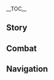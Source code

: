 {{CharacterTabs}}
{{LanguageTabs}}

__TOC__
==Story==
{{VO/Story
|character           = {{ROOTPAGENAME}}
|language            = zh
|language_s          = zh
|language_t          = zh-tw
|name_s              = 可莉
|name_t              = 可莉

|vo_01_01_title_s    = 初次见面…
|vo_01_01_title_t    = 初次見面…
|vo_01_01_subtitle   = Hello
|vo_01_01_file       = VO_{language}{character} Hello.ogg
|vo_01_01_tx_s       = 西风骑士团，「火花骑士」，可莉，前来报到！…呃&mdash;&mdash;后面该说什么词来着？可莉背不下来啦…
|vo_01_01_tx_t       = 西風騎士團，「火花騎士」，可莉，前來報到！…呃&mdash;&mdash;後面該說什麼詞來著？可莉背不下來啦…
|vo_01_01_rm         = Xīfēng Qíshìtuán,"Huǒhuā Qíshì", Kělì, qiánlái bàodào! ...E&mdash;&mdash; Hòumiàn gāi shuō shénme cí láizhe? Kělì bèibuxià lái la...
|vo_01_01_tl         = Knights of Favonius, "Spark Knight" Klee, reporting for duty! ...Uh&mdash;&mdash; what was I supposed to say after that? Klee can't memorize it...

|vo_02_01_title_s    = 闲聊・收获
|vo_02_01_title_t    = 閒聊・收穫
|vo_02_01_subtitle   = Chat: Spoils
|vo_02_01_file       = VO_{language}{character} Chat - Spoils.ogg
|vo_02_01_tx_s       = 可莉今天又勇敢地抓到了花纹奇怪的蜥蜴！从没见过这种图案，你要看看吗？
|vo_02_01_tx_t       = 可莉今天又勇敢地抓到了花紋奇怪的蜥蜴！從沒見過這種圖案，(你/妳)要看看嗎？
|vo_02_01_rm         = Kělì jīntiān yòu yǒnggǎn de zhuādàole huāwén qíguài de xīyì! Cóngméi jiànguò zhè zhǒng tú'àn, nǐ yào kànkàn ma?
|vo_02_01_tl         = Today, Klee bravely caught another lizard with weird patterns! I've never seen these patterns before, do you want to see?

|vo_02_02_title_s    = 闲聊・冒险
|vo_02_02_title_t    = 閒聊・冒險
|vo_02_02_subtitle   = Chat: Adventures
|vo_02_02_file       = VO_{language}{character} Chat - Adventures.ogg
|vo_02_02_tx_s       = 要和可莉一起去炸鱼吗？虽然被抓住就是一整天的禁闭，但鱼很好吃，所以值得！
|vo_02_02_tx_t       = 要和可莉一起去炸魚嗎？雖然被抓住就是一整天的禁閉，但魚很好吃，所以值得！
|vo_02_02_rm_s       = Yào hé Kělì yīqǐ qù zhàyú ma? Suīrán bèi zhuāzhù jiùshì yīzhěngtiān de jìnbì, dàn yú hěn hǎochī, suǒyǐ zhídé!
|vo_02_02_rm_t       = Yào hàn Kělì yīqǐ qù zhàyú ma? Suīrán bèi zhuāzhù jiùshì yīzhěngtiān de jìnbì, dàn yú hěn hǎochī, suǒyǐ zhídé!
|vo_02_02_tl         = Want to go fish blasting with Klee? Although being caught means a whole day of solitary confinement, but the fish tastes super good, so it's worth it!

|vo_02_03_title_s    = 闲聊・守则
|vo_02_03_title_t    = 閒聊・守則
|vo_02_03_subtitle   = Chat: Rules
|vo_02_03_file       = VO_{language}{character} Chat - Rules.ogg
|vo_02_03_tx_s       = 「城里放炮禁闭室报到」、「炸弹伤人琴找上门」、「放火烧山可莉完蛋」&mdash;&mdash;这就是可莉在骑士团的生存守则。
|vo_02_03_tx_t       = 「城裡放炮禁閉室報到」、「炸彈傷人琴找上門」、「放火燒山可莉完蛋」&mdash;&mdash;這就是可莉在騎士團的生存守則。
|vo_02_03_rm         = "Chénglǐ fàngpào jìnbìshì bàodào", "Zhàdàn shāngrén Qín zhǎoshàngmén", "Fànghuǒ shāoshān Kělì wándàn" &mdash;&mdash;Zhè jiùshì Kělì zài Qíshìtuán de shēngcún shǒuzé.
|vo_02_03_tl         = "If fireworks go off in the city, go to solitary confinement to report for duty," "If the bombs get people hurting, Jean will soon come looking," "If the mountains are set on fire, Klee's situation will be dire." &mdash;&mdash;These are the rules that Klee lives by in the Knights of Favonius.

<!-- Weather -->
|vo_03_01_title_s    = 下雨的时候…
|vo_03_01_title_t    = 下雨的時候…
|vo_03_01_subtitle   = When It Rains
|vo_03_01_file       = VO_{language}{character} When It Rains.ogg
|vo_03_01_tx_s       = 哼哼哼，这次的炸弹可是防水的。
|vo_03_01_tx_t       = 哼哼哼，這次的炸彈可是防水的。
|vo_03_01_rm         = Henghengheng, zhècì de zhàdàn kěshì fángshuǐ de.
|vo_03_01_tl         = Hehehe, this time my bombs are waterproof.

|vo_03_02_title_s    = 打雷的时候…
|vo_03_02_title_t    = 打雷的時候…
|vo_03_02_subtitle   = When Thunder Strikes
|vo_03_02_file       = VO_{language}{character} When Thunder Strikes.ogg
|vo_03_02_tx_s       = 啊！什么东西爆炸了？！…哦，是打雷啊。
|vo_03_02_tx_t       = 啊！什麼東西爆炸了？！…哦，是打雷啊。
|vo_03_02_rm         = A! Shénme dōngxī bàozhàle?! ...O, shì dǎléi a.
|vo_03_02_tl         = Ah! What just exploded?! ...Oh, it's thunder.

|vo_03_03_title_s    = 刮大风了…
|vo_03_03_title_t    = 颳大風了…
|vo_03_03_subtitle   = When the Wind Is Blowing
|vo_03_03_file       = VO_{language}{character} When the Wind Is Blowing.ogg
|vo_03_03_tx_s       = 风神保佑，把可莉的炸弹往合适的地方吹吧。
|vo_03_03_tx_t       = 風神保佑，把可莉的炸彈往合適的地方吹吧。
|vo_03_03_rm         = Fēngshén bǎoyòu, bǎ Kělì de zhàdàn wǎng héshì de dìfāng chuī ba.
|vo_03_03_tl         = Blessing of the Anemo Archon, let Klee's bombs be blown away to a suitable place.

|vo_04_01_title_s    = 早上好…
|vo_04_01_title_t    = 早安…
|vo_04_01_subtitle   = Good Morning
|vo_04_01_file       = VO_{language}{character} Good Morning.ogg
|vo_04_01_tx_s       = 早安！带可莉出去玩吧！我们一起来冒险！
|vo_04_01_tx_t       = 早安！帶可莉出去玩吧！我們一起來冒險！
|vo_04_01_rm         = Zǎo'ān! Dài Kělì chūqù wán ba! Wǒmen yīqǐ lái màoxiǎn!
|vo_04_01_tl         = Good morning! Take Klee out to play! Let's adventure together!

|vo_04_02_title_s    = 中午好…
|vo_04_02_title_t    = 午安…
|vo_04_02_subtitle   = Good Afternoon
|vo_04_02_file       = VO_{language}{character} Good Afternoon.ogg
|vo_04_02_tx_s       = 午饭时间到了！啊…吃什么呢？我来看看《提瓦特游览指南》…
|vo_04_02_tx_t       = 午飯時間到了！啊…吃什麼呢？我來看看《提瓦特遊覽指南》…
|vo_04_02_rm         = Wǔfàn shíjiān dàole! A... Chī shénme ne? Wǒ lái kànkàn "Tíwǎtè Yóulǎn Zhǐnán"...
|vo_04_02_tl         = Lunchtime is here! Ah... What to eat? Let me look at the "[[Teyvat Travel Guide]]"...

|vo_04_03_title_s    = 晚上好…
|vo_04_03_title_t    = 晚上好…
|vo_04_03_subtitle   = Good Evening
|vo_04_03_file       = VO_{language}{character} Good Evening.ogg
|vo_04_03_tx_s       = 晚上好！拜托你也帮我跟霍夫曼先生说说吧，可莉不是小孩子了，可莉晚上也可以出去玩&mdash;&mdash;带我出去玩&mdash;&mdash;
|vo_04_03_tx_t       = 晚上好！拜託(你/妳)也幫我跟霍夫曼先生說說吧，可莉不是小孩子了，可莉晚上也可以出去玩&mdash;&mdash;帶我出去玩&mdash;&mdash;
|vo_04_03_rm         = Wǎnshàng-hǎo! Bàituō nǐ yě bāng wǒ gēn Huòfūmàn-xiānshēng shuōshuō ba, Kělì bùshì xiǎoháizile, Kělì wǎnshàng yě kěyǐ chūqù wán&mdash;&mdash; Dài wǒ chūqù wán&mdash;&mdash;
|vo_04_03_tl         = Good evening! Can you please help me tell Mr. Huffman that Klee isn't a child anymore, and that Klee can also go out to play at night&mdash;&mdash; Take me out to play&mdash;&mdash;!

|vo_04_04_title_s    = 晚安…
|vo_04_04_title_t    = 晚安…
|vo_04_04_subtitle   = Good Night
|vo_04_04_file       = VO_{language}{character} Good Night.ogg
|vo_04_04_tx_s       = 虽然出来玩的时候说不想回家，但天黑以后的旷野，不认识路…拜、拜托你回去的时候，把我也送回家好不好…
|vo_04_04_tx_t       = 雖然出來玩的時候說不想回家，但天黑以後的曠野，不認識路…拜、拜託(你/妳)回去的時候，把我也送回家好不好…
|vo_04_04_rm_s       = Suīrán chūlái wán de shíhòu shuō bùxiǎng huíjiā, dàn tiānhēi yǐhòu de kuàngyě, bù rènshi lù... Bài, bàituō nǐ huíqù de shíhòu, bǎ wǒ yě sòng huíjiā hǎobuhǎo...
|vo_04_04_tl         = Although I always say I don't want to go home when I come out to play, but the wilds after dark, the unfamiliar roads... P-please also bring me home when you return...

|vo_05_01_title_s    = 关于可莉自己・肇事
|vo_05_01_title_t    = 關於可莉自己・肇事
|vo_05_01_subtitle   = About {character}: Incidents
|vo_05_01_file       = VO_{language}{character} About {character} - Incidents.ogg
|vo_05_01_tx_s       = 呜…这次居然炸歪了大风车的叶片…真对不起！
|vo_05_01_tx_t       = 嗚…這次居然炸歪了大風車的葉片…真對不起！
|vo_05_01_rm         = Wu... Zhècì jūrán zhàwāile dàfēngchē de yèpiàn... Zhēn duìbùqǐ!
|vo_05_01_tl         = [Sobs]... This time I actually managed to blow the blade of the big windmill off-course... I'm so sorry!

|vo_05_02_title_s    = 关于可莉自己・赔偿
|vo_05_02_title_t    = 關於可莉自己・賠償
|vo_05_02_subtitle   = About {character}: Reparations
|vo_05_02_file       = VO_{language}{character} About {character} - Reparations.ogg
|vo_05_02_tx_s       = 我，我还挺会做手工的，请让我帮你们重新做一个…什么？禁止雇佣童工？呜…
|vo_05_02_tx_t       = 我，我還挺會做手工的，請讓我幫(你/妳)們重新做一個…什麼？禁止雇傭童工？嗚…
|vo_05_02_rm         = Wǒ, wǒ hái tǐnghuì zuò shǒugōng de, qǐngràng wǒ bāng nǐ chóngxīn zuò yī gè... Shěnme? Jìnzhǐ gùyōng tónggōng? Wu...
|vo_05_02_tl         = I, I'm pretty good at making crafts. Let me help you make a new... What? Child labor is prohibited? [Sobs]...

|vo_06_01_title_s    = 关于我们・骑士
|vo_06_01_title_t    = 關於我們・騎士
|vo_06_01_quest      = For a Tomorrow Without Tears
|vo_06_01_subtitle   = About Us: Knights
|vo_06_01_file       = VO_{language}{character} About Us - Knights.ogg
|vo_06_01_tx_s       = 呼呼…荣誉骑士，可莉作为「火花骑士」，可以说是你在西风骑士团的前辈喔？所以！所以…这次我闯的祸，能不能帮我隐瞒一下…
|vo_06_01_tx_t       = 呼呼…榮譽騎士，可莉作為「火花騎士」，可以說是(你/妳)在西風騎士團的前輩喔？所以！所以…這次我闖的禍，能不能幫我隱瞞一下…
|vo_06_01_rm         = Huhu... Róngyù Qíshì, Kělì zuòwéi "Huǒhuā Qíshì", kéyǐ shuō shì nǐ zài Xīfēng Qíshìtuán de qiánbèi wo? Suóyǐ! Suóyǐ... Zhècì wǒ chuǎng de huò, néngbunéng bāng wǒ yǐnmán yīxià...
|vo_06_01_tl         = Hehe... Honorary Knight, as the "Spark Knight," Klee can be said to be your senior in the Knights of Favonius, right? So! So... The trouble I've caused this time, can you help me keep it a secret...

|vo_06_02_title_s    = 关于我们・玩伴
|vo_06_02_title_t    = 關於我們・玩伴
|vo_06_02_friendship = 6
|vo_06_02_subtitle   = About Us: Playmates
|vo_06_02_file       = VO_{language}{character} About Us - Playmates.ogg
|vo_06_02_tx_s       = 不行！才九点，可莉今晚一定要撑到看完马戏团的午夜专场！你是可莉的玩伴吧！那就别想现在就把我送回家，略略略略…
|vo_06_02_tx_t       = 不行！才九點，可莉今晚一定要撐到看完馬戲團的午夜專場！(你/妳)是可莉的玩伴吧！那就別想現在就把我送回家，略略略略…
|vo_06_02_rm         = Bùxíng! Cái jiǔdiǎn, Kělì jīnwǎn yīdìng yào chēng dào kànwán mǎxìtuán de wǔyè zhuānchǎng! Nǐ shì Kělì de wánbàn ba! Nà jiù bié xiǎng xiànzài jiù bǎ wǒ sòng huíjiā, lüelüelüelüe...
|vo_06_02_tl         = No way! It's only nine o'clock, Klee has to stay up to watch the midnight special of the circus tonight! You're Klee's playmate, right? Then don't think of sending me home just yet, blehblehblehbleh...

|vo_07_01_title_s    = 关于「神之眼」…
|vo_07_01_title_t    = 關於「神之眼」…
|vo_07_01_friendship = 4
|vo_07_01_subtitle   = About the [[Vision]]
|vo_07_01_file       = VO_{language}{character} About the Vision.ogg
|vo_07_01_tx_s       = 这个小小的玻璃球，就代表了巴巴托斯大人对可莉的肯定吗…唔…究竟是认可了我的哪一部分呢？是自由吗？那以后要不要更自由地出去炸鱼，来回应巴巴托斯大人的期待呢…？
|vo_07_01_tx_t       = 這個小小的玻璃球，就代表了巴巴托斯大人對可莉的肯定嗎…唔…究竟是認可了我的哪一部分呢？是自由嗎？那以後要不要更自由地出去炸魚，來回應巴巴托斯大人的期待呢…？
|vo_07_01_rm_s       = Zhègè xiǎoxiao de bōlí-qiú, jiù dàibiǎole Bābātuōsī-dàrén duì Kělì de kěndìng ma... N... Jiūjìng shì rènkěle wǒ de nǎ yībùfèn ne? Shì zìyóu ma? Nà yǐhòu yàobuyào gèng zìyóu de chūqù zhàyú, lái huíyìng Bābātuōsī-dàrén de qīdài ne?
|vo_07_01_rm_t       = Zhègè xiǎoxiao de bōlí-qiú, jiù dàibiǎole Bābātuōsī-dàrén duì Kělì de kěndìng ma... N... Jiùjìng shì rènkěle wǒ de nǎ yībùfèn ne? Shì zìyóu ma? Nà yǐhòu yàobuyào gèng zìyóu de chūqù zhàyú, lái huíyìng Bābātuōsī-dàrén de qídài ne?
|vo_07_01_tl         = This small glass ball represents Lord Barbatos' affirmation of Klee...? Hmm... Exactly which part of me is being acknowledged? Is it freedom? Then in the future should I go out blasting fish even more freely to repay Lord Barbatos' expectations?

|vo_07_02_title_s    = 有什么想要分享…
|vo_07_02_title_t    = 有什麼想要分享…
|vo_07_02_subtitle   = Something to Share
|vo_07_02_file       = VO_{language}{character} Something to Share.ogg
|vo_07_02_tx_s       = 可莉知道，骑士团的墙是不能炸的。虽然打通了能从禁闭室出去很方便，但凯亚哥哥说，这样做了以后，琴团长恐怕会让我再也见不到第二天的太阳…
|vo_07_02_tx_t       = 可莉知道，騎士團的牆是不能炸的。雖然打通了能從禁閉室出去很方便，但凱亞哥哥說，這樣做了以後，琴團長恐怕會讓我再也見不到第二天的太陽…
|vo_07_02_rm         = Kělì zhīdào, Qíshìtuán de qiáng shì bùnéng zhà de. Suīrán dǎtōngle néng cóng jìnbìshì chūqù hěn fāngbiàn, dàn Kǎiyà-gēge shuō, zhèyàng zuòle yǐhòu, Qín-tuánzhǎng kǒngpà huì ràng wǒ zài yě jiànbudào dì'èrtiān de tàiyáng...
|vo_07_02_tl         = Klee knows that the walls of the Knights of Favonius should not be bombed. Even though making a hole would make getting out of the confinement room very convenient, Big Brother Kaeya says that after I do it, Master Jean will make it so that I won't see the sun of the next day...

|vo_07_03_title_s    = 感兴趣的见闻…
|vo_07_03_title_t    = 感興趣的見聞…
|vo_07_03_subtitle   = Interesting Things
|vo_07_03_file       = VO_{language}{character} Interesting Things.ogg
|vo_07_03_tx_s       = 每一只蜥蜴的花纹都是不同的，有些蜥蜴的尾巴干燥以后磨成粉，可以当做炸药的材料哦。这是阿贝多哥哥告诉我的事。
|vo_07_03_tx_t       = 每一隻蜥蜴的花紋都是不同的，有些蜥蜴的尾巴乾燥以後磨成粉，可以當做炸藥的材料哦。這是阿貝多哥哥告訴我的事。
|vo_07_03_rm         = Měi yī zhī xīyì de huāwén dōushì bùtóng de, yǒuxiē xīyì de wěibā gānzào yǐhòu mó chéng fěn, kéyǐ dāngzuò zhàyào de cáiliào o. Zhèshì Ābèiduō-gēge gàosù wǒ de shì.
|vo_07_03_tl         = Every lizard's patterns are different. Some lizards' tails can be dried and ground into powder to be used as explosive material. Big Brother Albedo told me this.

|vo_08_01_title_s    = 关于雷泽…
|vo_08_01_title_t    = 關於雷澤…
|vo_08_01_friendship = 4
|vo_08_01_subtitle   = About [[Razor]]
|vo_08_01_file       = VO_{language}{character} About Razor.ogg
|vo_08_01_tx_s       = 我们是朋友！雷泽努力对抗危机、保护可莉的样子，让人安心！…唔…虽然基本上都是我把危机带到他身边的…
|vo_08_01_tx_t       = 我們是朋友！雷澤努力對抗危機、保護可莉的樣子，讓人安心！…唔…雖然基本上都是我把危機帶到他身邊的…
|vo_08_01_rm_s       = Wǒmen shì péngyǒu! Léizé nǔlì duìkàng wēijī, bǎohù Kělì de yàngzi, ràngrén ānxīn! ...N... Suīrán jīběnshàng dōushì wǒ bǎ wēijī dàidào tā shēnbiān de...
|vo_08_01_rm_t       = Wǒmen shì péngyǒu! Léizé nǔlì duìkàng wéijī, bǎohù Kělì de yàngzi, ràngrén ānxīn! ...N... Suīrán jīběnshàng dōushì wǒ bǎ wéijī dàidào tā shēnbiān de...
|vo_08_01_tl         = We are friends! Seeing Razor working hard to fight off any danger to protect Klee makes one feel at ease! ...Hmm... Although all the danger around him was brought about by me...

|vo_08_02_title_s    = 关于父母…
|vo_08_02_title_t    = 關於父母…
|vo_08_02_friendship = 4
|vo_08_02_subtitle   = About the Parents
|vo_08_02_file       = VO_{language}{character} About the Parents.ogg
|vo_08_02_tx_s       = 爸爸和妈妈都是全大陆有名的旅行家！妈妈写的《提瓦特游览指南》，有好多餐馆和旅店都很在意它的权威评价呢。
|vo_08_02_tx_t       = 爸爸和媽媽都是全大陸有名的旅行家！媽媽寫的《提瓦特遊覽指南》，有好多餐館和旅店都很在意它的權威評價呢。
|vo_08_02_rm_s       = Bàba hé māma dōushì quán dàlù yǒumíng de lǚxíngjiā! Māma xiě de "Tíwǎtè Yóulǎn Zhǐnán", yǒu hǎoduō cānguǎn hé lǚdiàn dōu hěn zàiyì tā de quánwēi píngjià ne.
|vo_08_02_rm_t       = Bàba hàn māma dōushì quán dàlù yǒumíng de lǚxíngjiā! Māma xiě de "Tíwǎtè Yóulǎn Zhǐnán", yǒu hǎoduō cānguǎn hàn lǚdiàn dōu hěn zàiyì tā de quánwēi píngjià ne.
|vo_08_02_tl         = Dad and Mom are both travelers famous across the continent! The "[[Teyvat Travel Guide]]" that Mom wrote, there are a lot of restaurants and inns that care deeply about its authoritative evaluation of them.

|vo_08_03_title_s    = 关于凯亚…
|vo_08_03_title_t    = 關於凱亞…
|vo_08_03_friendship = 4
|vo_08_03_subtitle   = About [[Kaeya]]
|vo_08_03_file       = VO_{language}{character} About Kaeya.ogg
|vo_08_03_tx_s       = 凯亚哥哥是好人！《骑士团生存守则》就是凯亚哥哥帮可莉写的。可莉闯祸的时候，他也经常帮忙遮掩呢。
|vo_08_03_tx_t       = 凱亞哥哥是好人！《騎士團生存守則》就是凱亞哥哥幫可莉寫的。可莉闖禍的時候，他也經常幫忙遮掩呢。
|vo_08_03_rm         = Kǎiyà-gēge shì hǎorén! "Qíshìtuán Shēngcún Shǒuzé" jiùshì Kǎiyà-gēge bāng Kělì xiě de. Kělì chuǎnghuò de shíhòu, tā yě jīngcháng bāngmáng zhēyǎn ne.
|vo_08_03_tl         = Big Brother Kaeya is a good person! It was Big Brother Kaeya that wrote the "Survival Guide for the Knights of Favonius" to help Klee. When Klee causes trouble, he also often covers for me too.

|vo_08_04_title_s    = 关于安柏…
|vo_08_04_title_t    = 關於安柏…
|vo_08_04_friendship = 4
|vo_08_04_subtitle   = About [[Amber]]
|vo_08_04_file       = VO_{language}{character} About Amber.ogg
|vo_08_04_tx_s       = 安柏姐姐是好人！兔兔伯爵摸起来也是毛茸茸的，而且还会爆炸，太棒了！
|vo_08_04_tx_t       = 安柏姐姐是好人！兔兔伯爵摸起來也是毛茸茸的，而且還會爆炸，太棒了！
|vo_08_04_rm         = Ānbó-jiějie shì hǎorén! Tùtù Bójué mōqǐlái yěshì máoróngrong de, érqiě hái huì bàozhà, tài bàngle!
|vo_08_04_tl         = Big Sister Amber is a good person! Baron Bunny feels fluffy to the touch, and it can even explode too, it's so awesome!

|vo_08_05_title_s    = 关于琴…
|vo_08_05_title_t    = 關於琴…
|vo_08_05_friendship = 4
|vo_08_05_subtitle   = About [[Jean]]
|vo_08_05_file       = VO_{language}{character} About Jean.ogg
|vo_08_05_tx_s       = 琴团长是好人！虽然…有点可怕…
|vo_08_05_tx_t       = 琴團長是好人！雖然…有點可怕…
|vo_08_05_rm         = Qín-tuánzhǎng shì hǎorén! Suīrán... yǒudiǎn kěpà...
|vo_08_05_tl         = Master Jean is a good person! Even though... She's a bit scary...

|vo_08_06_title_s    = 关于迪卢克…
|vo_08_06_title_t    = 關於迪盧克…
|vo_08_06_friendship = 4
|vo_08_06_subtitle   = About [[Diluc]]
|vo_08_06_file       = VO_{language}{character} About Diluc.ogg
|vo_08_06_tx_s       = 奇怪的大人，一直都是不太开心的样子。唔…为什么不喜欢笑呢？
|vo_08_06_tx_t       = 奇怪的大人，一直都是不太開心的樣子。唔…為什麼不喜歡笑呢？
|vo_08_06_rm         = Qíguài de dàrén, yīzhí dōu shì bùtài kāixīn de yàngzi. Wú... wèishénme bùxǐhuān xiào ne?
|vo_08_06_tl         = A weird grown-up, he always looks a bit unhappy. Hmm... Why doesn't he like to smile?

|vo_08_07_title_s    = 关于丽莎…
|vo_08_07_title_t    = 關於麗莎…
|vo_08_07_friendship = 4
|vo_08_07_subtitle   = About [[Lisa]]
|vo_08_07_file       = VO_{language}{character} About Lisa.ogg
|vo_08_07_tx_s       = 丽莎阿…丽莎姐姐是好人！每次可莉靠近她的工坊，她就会给可莉好吃的茶点…欸？说起来我想进她的工坊，好像一开始是想做新的炸药来着…？
|vo_08_07_tx_t       = 麗莎阿…麗莎姐姐是好人！每次可莉靠近她的工坊，她就會給可莉好吃的茶點…欸？說起來我想進她的工坊，好像一開始是想做新的炸藥來著…？
|vo_08_07_rm         = Lìshā-ā... Lìshā-jiějie shì hǎorén! Měicì Kělì kàojìn tā de gōngfáng, tā jiùhuì gěi Kělì hǎochī de chádiǎn... Ei? Shuō qǐlái wǒ xiǎng jìn tā de gōngfáng, hǎoxiàng yīkāishǐ shì xiǎng zuò xīn de zhàyào láizhe...?
|vo_08_07_tl         = Auntie Li&mdash;... Big Sister Lisa is a good person! Every time Klee gets close to her workshop, she will give Klee some yummy treats... Eh? Now that I think about it, didn't I want to go to her workshop to make new explosives...?

|vo_08_08_title_s    = 关于班尼特…
|vo_08_08_title_t    = 關於班尼特…
|vo_08_08_friendship = 4
|vo_08_08_subtitle   = About [[Bennett]]
|vo_08_08_file       = VO_{language}{character} About Bennett.ogg
|vo_08_08_tx_s       = 班尼特哥哥是好人！和他一起冒险，可莉总能有更多收获！…虽然班尼特哥哥自己总是什么宝物都找不到，嗯…这是为什么呢？
|vo_08_08_tx_t       = 班尼特哥哥是好人！和他一起冒險，可莉總能有更多收穫！…雖然班尼特哥哥自己總是什麼寶物都找不到，嗯…這是為什麼呢？
|vo_08_08_rm_s       = Bānnítè-gēge shì hǎorén! Hé tā yīqǐ màoxiǎn, Kělì zǒngnéng yǒu gèngduō shōuhuò! ...Suīrán Bānnítè-gēge zìjǐ zǒngshì shénme bǎowù dōu zhǎobudào, ǹg... Zhèshì wèishéme ne?
|vo_08_08_rm_t       = Bānnítè-gēge shì hǎorén! Hàn tā yīqǐ màoxiǎn, Kělì zǒngnéng yǒu gèngduō shōuhuò! ...Suīrán Bānnítè-gēge zìjǐ zǒngshì shénme bǎowù dōu zhǎobudào, ǹg... Zhèshì wèishénme ne?
|vo_08_08_tl         = Big Brother Bennett is a good person! Klee can always get even more good stuff while adventuring together with him! ...Although, Big Brother Bennett himself never finds any treasure. Hmm... Why is that?

|vo_08_09_title_s    = 关于迪奥娜…
|vo_08_09_title_t    = 關於迪奧娜…
|vo_08_09_friendship = 4
|vo_08_09_subtitle   = About [[Diona]]
|vo_08_09_file       = VO_{language}{character} About Diona.ogg
|vo_08_09_tx_s       = 迪奥娜姐姐是好人！「靠一己之力摧毁蒙德酒业」的想法好有趣，可莉也要用炸弹来帮忙！&mdash;&mdash;呃，虽然不太懂什么叫做「蒙德酒业」，是怪物吗？
|vo_08_09_tx_t       = 迪奧娜姐姐是好人！「靠一己之力摧毀蒙德酒業」的想法好有趣，可莉也要用炸彈來幫忙！&mdash;&mdash;呃，雖然不太懂什麼叫做「蒙德酒業」，是怪物嗎？
|vo_08_09_rm         = Dí'àonà-jiějie shì hǎorén! "Kào yījǐzhīlì cuīhuǐ Méngdé jiǔyè" de xiǎngfǎ hǎo yǒuqù, Kělì yěyào yòng zhàdàn lái bāngmáng! &mdash;&mdash;E, suīrán bùtài dǒng shénme jiàozuò "Méngdé jiǔyè", shì guàiwù ma?
|vo_08_09_tl         = Big Sister Diona is a good person! The idea of "relying on my own strength to destroy Mondstadt's wine business" is so interesting, Klee also wants to use her bombs to help! Um, even though I don't really know what is "Mondstadt's wine business," is it a monster?

|vo_08_10_title_s    = 关于阿贝多…
|vo_08_10_title_t    = 關於阿貝多…
|vo_08_10_friendship = 4
|vo_08_10_subtitle   = About [[Albedo]]
|vo_08_10_file       = VO_{language}{character} About Albedo.ogg
|vo_08_10_tx_s       = 阿贝多哥哥跟可莉有个秘密的约定！要是可莉看到工坊门前挂着「实验进行中」的牌子，就要晚点再去找他。阿贝多哥哥不工作的时候，会很耐心地陪着可莉，所以可莉也会很耐心地等着的！
|vo_08_10_tx_t       = 阿貝多哥哥跟可莉有個秘密的約定！要是可莉看到工坊門前掛著「實驗進行中」的牌子，就要晚點再去找他。阿貝多哥哥不工作的時候，會很耐心地陪著可莉，所以可莉也會很耐心地等著的！
|vo_08_10_rm         = Ābèiduō-gēge gēn Kělì yǒu gè mìmì de yuēdìng! Yàoshi Kělì kàndào gōngfáng ménqián guàzhe "shíyàn jìnxíng zhōng" de páizi, jiùyào wǎndiǎn zài qù zhǎo tā. Ābèiduō-gēge bù gōngzuò de shíhòu, huì hěn nàixīn de péizhe Kělì, suǒyǐ Kělì yě huì hěn nàixīn de děngzhe de!
|vo_08_10_tl         = Big Brother Albedo and Klee made a secret promise! If Klee sees a sign saying "Experiment In Progress" hanging on the workshop door, then Klee will find him a little later. Big Brother Albedo accompanies Klee very patiently when he isn't working, so Klee will also wait very patiently!

|vo_08_11_title_s    = 关于莫娜…
|vo_08_11_title_t    = 關於莫娜…
|vo_08_11_friendship = 4
|vo_08_11_subtitle   = About [[Mona]]
|vo_08_11_file       = VO_{language}{character} About Mona.ogg
|vo_08_11_tx_s       = 莫娜姐姐是好人！她每次找阿贝多哥哥和可莉玩的时候，都会说好多听不明白，但是很有趣的东西！可莉喜欢她来玩！
|vo_08_11_tx_t       = 莫娜姐姐是好人！她每次找阿貝多哥哥和可莉玩的時候，都會說好多聽不明白，但是很有趣的東西！可莉喜歡她來玩！
|vo_08_11_rm_s       = Mònà-jiějie shì hǎorén! Tā měicì zhǎo Ābèiduō-gēge hé Kělì wán de shíhòu, dōuhuì shuō hǎoduō tīng bù míngbái, dànshì hěn yǒuqù de dōngxī! Kělì xǐhuān tā lái wán!
|vo_08_11_rm_t       = Mònà-jiějie shì hǎorén! Tā měicì zhǎo Ābèiduō-gēge hàn Kělì wán de shíhòu, dōuhuì shuō hǎoduō tīng bù míngbái, dànshì hěn yǒuqù de dōngxī! Kělì xǐhuān tā lái wán!
|vo_08_11_tl         = Big Sister Mona is a good person! Every time she comes to play with Big Brother Albedo and Klee, she always says some really interesting stuff that I can't understand! Klee likes when she comes to play!

|vo_08_12_title_s    = 关于砂糖…
|vo_08_12_title_t    = 關於砂糖…
|vo_08_12_friendship = 4
|vo_08_12_subtitle   = About Sucrose
|vo_08_12_file       = VO_{language}{character} About Sucrose.ogg
|vo_08_12_tx_s       = 砂糖姐姐是好人！她问我，想不想要一个会跑会跳的蹦蹦！嘿嘿嘿，当然想要了，我还想要好几百个，让蒙德的街道上，台阶上，广场上，全是蹦蹦！
|vo_08_12_tx_t       = 砂糖姐姐是好人！她問我，想不想要一個會跑會跳的蹦蹦！嘿嘿嘿，當然想要了，我還想要好幾百個，讓蒙德的街道上，臺階上，廣場上，全是蹦蹦！
|vo_08_12_rm         = Shātáng-jiějie shì hǎorén! Tā wèn wǒ, xiǎngbuxiǎng yào yīgè huìpǎo huìtiào de Bèngbèng! Hēiheihei, dāngrán xiǎngyàole, wǒ hái xiǎngyào hǎo jǐbǎi gè, ràng Méngdé de jiēdào shàng, táijiē shàng, guǎngchǎng shàng, quán shì Bèngbèng!
|vo_08_12_tl         = Big Sister Sucrose is a good person! She asked me if I wanted to see a Jumpty Dumpty that could run and jump! Hehehe, of course I do, I even want hundreds of them, so that Mondstadt's roads, stairs, plaza, can all be filled with Jumpty Dumpties!

|vo_09_01_title_s    = 想要了解可莉・其一
|vo_09_01_title_t    = 想要瞭解可莉・其一
|vo_09_01_subtitle   = More About {character}: I
|vo_09_01_file       = VO_{language}{character} More About {character} - 01.ogg
|vo_09_01_tx_s       = 你好！你是来找可莉玩的吗？
|vo_09_01_tx_t       = (你/妳)好！(你/妳)是來找可莉玩的嗎？
|vo_09_01_rm         = Nǐhǎo! Nǐ shì lái zhǎo Kělì wán de ma?
|vo_09_01_tl         = Hello! Are you here to find Klee to play?

|vo_09_02_title_s    = 想要了解可莉・其二
|vo_09_02_title_t    = 想要瞭解可莉・其二
|vo_09_02_friendship = 3
|vo_09_02_subtitle   = More About {character}: II
|vo_09_02_file       = VO_{language}{character} More About {character} - 02.ogg
|vo_09_02_tx_s       = 是啊，这个炸弹是可莉最新改良的作品！你看我做得好不好？…呃&mdash;&mdash;如果是在什么纵火现场发现的话，那就不是我做的，绝对不是。
|vo_09_02_tx_t       = 是啊，這個炸彈是可莉最新改良的作品！(你/妳)看我做得好不好？…呃&mdash;&mdash;如果是在什麼縱火現場發現的話，那就不是我做的，絕對不是。
|vo_09_02_rm         = Shì a, zhège zhàdàn shì Kělì zuìxīn gǎiliáng de zuòpǐn! Nǐ kàn wǒ zuò dé hǎobuhǎo? ...E&mdash;&mdash; Rúguǒ shì zài shénme zònghuǒ xiànchǎng fāxiàn dehuà, nà jiù bùshì wǒ zuò de, juéduì bùshì.
|vo_09_02_tl         = Yes, this bomb is Klee's newest improved creation! Come see if I did a good job! ...Uh&mdash;&mdash; If this is found near some arson scene, then I didn't make it, definitely not.

|vo_09_03_title_s    = 想要了解可莉・其三
|vo_09_03_title_t    = 想要瞭解可莉・其三
|vo_09_03_friendship = 4
|vo_09_03_subtitle   = More About {character}: III
|vo_09_03_file       = VO_{language}{character} More About {character} - 03.ogg
|vo_09_03_tx_s       = 哎，虽然新炸药的配方，很多都是在被关禁闭的时候想出来的…但如果不被关禁闭的话就更好了…
|vo_09_03_tx_t       = 哎，雖然新炸藥的配方，很多都是在被關禁閉的時候想出來的…但如果不被關禁閉的話就更好了…
|vo_09_03_rm         = Ai, suīrán xīn zhàyào de pèifāng, hěnduō dōu shì zài bèi guān jìnbì de shíhòu xiǎng chūlái de... Dàn rúguǒ bù bèi guān jìnbì dehuà jiù gènghǎole...
|vo_09_03_tl         = Ah, even though I come up with many new recipes for explosive materials during solitary confinement... If I didn't have to be confined, that would be even better...

|vo_09_04_title_s    = 想要了解可莉・其四
|vo_09_04_title_t    = 想要瞭解可莉・其四
|vo_09_04_friendship = 5
|vo_09_04_subtitle   = More About {character}: IV
|vo_09_04_file       = VO_{language}{character} More About {character} - 04.ogg
|vo_09_04_tx_s       = 这是嘟嘟可，是可莉很久以前就交到的好朋友。要记得它的名字哦，以后别叫它「挂在你包上的玩偶」啦。
|vo_09_04_tx_t       = 這是嘟嘟可，是可莉很久以前就交到的好朋友。要記得它的名字哦，以後別叫它「掛在妳包上的玩偶」啦。
|vo_09_04_rm         = Zhè shì Dūdūkě, shì Kělì hěnjiǔ yǐqián jiù jiāodào de hǎopéngyǒu. Yào jìdé tā de míngzì o, yǐhòu bié jiào tā "guà zài nǐ bāo shàng de wán'ǒu" la.
|vo_09_04_tl         = This is Dodoco, Klee's friend that she made a long time ago. You have to remember its name! Don't call it "the doll that hangs on your bag" next time.

|vo_09_05_title_s    = 想要了解可莉・其五
|vo_09_05_title_t    = 想要瞭解可莉・其五
|vo_09_05_friendship = 6
|vo_09_05_subtitle   = More About {character}: V
|vo_09_05_file       = VO_{language}{character} More About {character} - 05.ogg
|vo_09_05_tx_s       = 谢谢你总是帮可莉解决麻烦！就用这串「可莉烤鱼」来报答你吧！&mdash;&mdash;呃，其实鱼是直接在湖里就被炸弹烤熟了，不过这件事就和平时一样，假装不知道好了。
|vo_09_05_tx_t       = 謝謝(你/妳)總是幫可莉解決麻煩！就用這串「可莉烤魚」來報答(你/妳)吧！&mdash;&mdash;呃，其實魚是直接在湖裡就被炸彈烤熟了，不過這件事就和平時一樣，假裝不知道好了。
|vo_09_05_rm_s       = Xièxiènǐ zǒng shì bāng Kělì jiějué máfan! Jiù yòng zhè chuàn "Kělì Kǎoyú" lái bàodá nǐ ba! &mdash;&mdash;E, qíshí yú shì zhíjiē zài húlǐ jiùbèi zhàdàn kǎo shúle, bùguò zhè jiàn shì jiù hé píngshí yīyàng, jiǎzhuāng bùzhīdào hàole.
|vo_09_05_rm_t       = Xièxiènǐ zǒng shì bāng Kělì jiějué máfan! Jiù yòng zhè chuàn "Kělì Kǎoyú" lái bàodá nǐ ba! &mdash;&mdash;E, qíshí yú shì zhíjiē zài húlǐ jiùbèi zhàdàn kǎo shúle, bùguò zhè jiàn shì jiù hàn píngshí yīyàng, jiǎzhuāng bùzhīdào hàole.
|vo_09_05_tl         = Thank you for helping Klee solve her troubles all the time! Let me repay you with this stick of "Klee Grilled Fish"! &mdash;&mdash;Uh, the fish was actually grilled directly by the bomb when it was in the lake, but as usual, just pretend you don't know this.

|vo_10_01_title_s    = 可莉的爱好…
|vo_10_01_title_t    = 可莉的愛好…
|vo_10_01_subtitle   = {character}'s Hobbies
|vo_10_01_file       = VO_{language}{character} Hobbies.ogg
|vo_10_01_tx_s       = 可莉喜欢毛茸茸的东西。比如嘟嘟可、蒲公英，还有雷泽的头发。
|vo_10_01_tx_t       = 可莉喜歡毛茸茸的東西。比如嘟嘟可、蒲公英，還有雷澤的頭髮。
|vo_10_01_rm         = Kělì xǐhuān máoróngróng de dōngxī. Bǐrú Dūdūkě, Púgōngyīng, hái yǒu Léizé de tóufǎ.
|vo_10_01_tl         = Klee likes fluffy things. Such as Dodoco, Dandelions, and Razor's hair.

|vo_10_02_title_s    = 可莉的烦恼…
|vo_10_02_title_t    = 可莉的煩惱…
|vo_10_02_subtitle   = {character}'s Troubles
|vo_10_02_file       = VO_{language}{character} Troubles.ogg
|vo_10_02_tx_s       = 唉，你是好人，我是坏孩子…等我这次的禁闭结束、好好反省过以后，再来找你带我出去玩…
|vo_10_02_tx_t       = 唉，(你/妳)是好人，我是壞孩子…等我這次的禁閉結束、好好反省過以後，再來找(你/妳)帶我出去玩…
|vo_10_02_rm         = Ai, nǐ shì hǎorén, wǒ shì huàiháizi... Děng wǒ zhècì de jìnbì jiéshù, hǎohao fǎnxǐngguò yǐhòu, zàilái zhǎo nǐ dài wǒ chūqù wán...
|vo_10_02_tl         = Sigh, you are a good person, I am a bad child... When my solitary confinement this time is over and I've properly done my reflections, I'll come find you to take me out to play again...

|vo_10_03_title_s    = 喜欢的食物…
|vo_10_03_title_t    = 喜歡的食物…
|vo_10_03_subtitle   = Favorite Food
|vo_10_03_file       = VO_{language}{character} Favorite Food.ogg
|vo_10_03_tx_s       = 蒙德的鲈鱼是很好吃的，从果酒湖里抓到的尤其好吃！这可不是瞎说的，连妈妈也认同可莉的想法喔。
|vo_10_03_tx_t       = 蒙德的鱸魚是很好吃的，從果酒湖裡抓到的尤其好吃！這可不是亂說的，連媽媽也認同可莉的想法喔。
|vo_10_03_rm_s       = Méngdé de lúyú shì hěn hǎochī de, cóng Guǒjiǔ-hú lǐ zhuādào de yóuqí hǎochī! Zhè kě bùshì xiāshuō de, lián māma yě rèntóng Kělì de xiǎngfǎ o.
|vo_10_03_rm_t       = Méngdé de lúyú shì hěn hǎochī de, cóng Guǒjiǔ-hú lǐ zhuādào de yóuqí hǎochī! Zhè kě bùshì luànshuō de, lián māma yě rèntóng Kělì de xiǎngfǎ o.
|vo_10_03_tl         = Mondstadt's bass tastes super good, and the fishes caught from Cider Lake taste especially good! Klee isn't making this up, even Mom agrees with Klee's opinion.

|vo_10_04_title_s    = 讨厌的食物…
|vo_10_04_title_t    = 討厭的食物…
|vo_10_04_subtitle   = Least Favorite Food
|vo_10_04_file       = VO_{language}{character} Least Favorite Food.ogg
|vo_10_04_tx_s       = 讨厌蒙德蟹&mdash;&mdash;什么蟹都讨厌&mdash;&mdash;可莉要出去玩&mdash;&mdash;不要坐在餐桌前慢慢剥壳&mdash;&mdash;
|vo_10_04_tx_t       = 討厭蒙德蟹&mdash;&mdash;什麼蟹都討厭&mdash;&mdash;可莉要出去玩&mdash;&mdash;不要坐在餐桌前慢慢剝殼&mdash;&mdash;
|vo_10_04_rm         = Tǎoyàn Méngdé xiè&mdash;&mdash; Shénme xiè dōu tǎoyàn&mdash;&mdash; Kělì yào chūqù wán&mdash;&mdash; Bùyào zuò zài cānzhuō qián mànmàn bōké&mdash;&mdash;
|vo_10_04_tl         = I hate Mondstadt crabs... I hate all crabs... Klee wants to go out to play, Klee doesn't want to sit at the table and deshell crabs slowly...

<!-- Receiving a Gift -->
|vo_11_01_title_s    = 收到赠礼・其一
|vo_11_01_title_t    = 收到贈禮・其一
|vo_11_01_subtitle   = Receiving a Gift: I
|vo_11_01_file       = VO_{language}{character} Receiving a Gift - 01.ogg
|vo_11_01_tx_s       = 好香好香！可莉已经吃到吃不下啦…
|vo_11_01_tx_t       = 好香好香！可莉已經吃到吃不下啦…
|vo_11_01_rm         =  Hǎo xiāng hǎo xiāng! Kělì yǐjīng chī dào chībùxià la…
|vo_11_01_tl         =  So fragrant, so fragrant! Klee has eaten so much that she can't eat much more already...

|vo_11_02_title_s    = 收到赠礼・其二
|vo_11_02_title_t    = 收到贈禮・其二
|vo_11_02_subtitle   = Receiving a Gift: II
|vo_11_02_file       = VO_{language}{character} Receiving a Gift - 02.ogg
|vo_11_02_tx_s       = 今天也吃到了好吃的东西，可莉好开心！谢谢你！
|vo_11_02_tx_t       = 今天也吃到了好吃的東西，可莉好開心！謝謝(你/妳)！
|vo_11_02_rm         =  Jīntiān yě chīdàole hǎochī de dōngxī, Kělì hǎo kāixīn! Xièxiè nǐ! 
|vo_11_02_tl         = I got to eat something delicious again today, Klee is so happy! Thank you!

|vo_11_03_title_s    = 收到赠礼・其三
|vo_11_03_title_t    = 收到贈禮・其三
|vo_11_03_subtitle   = Receiving a Gift: III
|vo_11_03_file       = VO_{language}{character} Receiving a Gift - 03.ogg
|vo_11_03_tx_s       = 看上去很好吃，但吃起来不太方便…嘿嘿，你来帮帮可莉好不好！
|vo_11_03_tx_t       = 看起來很好吃，但吃起來不太方便…嘿嘿，(你/妳)來幫幫可莉好不好！
|vo_11_03_rm_s       = Kànshàngqù hěn hǎochī, dàn chī qǐlái bù tài fāngbiàn... Hēihēi, nǐ lái bāngbāng Kělì hǎobuhǎo!
|vo_11_03_rm_t       = Kànqǐlái hěn hǎochī, dàn chī qǐlái bù tài fāngbiàn... Hēihēi, nǐ lái bāngbāng Kělì hǎobuhǎo!
|vo_11_03_tl         = This looks like it'll be really yummy, but it's not very convenient to eat... Heheh, can you come and help Klee?

|vo_12_01_title_s    = 生日…
|vo_12_01_title_t    = 生日…
|vo_12_01_subtitle   = Birthday
|vo_12_01_file       = VO_{language}{character} Birthday.ogg
|vo_12_01_tx_s       = 生日快乐！过生日很开心，你比可莉大，那过生日的次数一定比可莉多吧？可莉很羡慕！
|vo_12_01_tx_t       = 生日快樂！過生日很開心，(你/妳)比可莉大，那過生日的次數一定比可莉多吧？可莉很羡慕！
|vo_12_01_rm         = Shēngrì kuàilè! Guò shēngrì hěn kāixīn, nǐ bǐ Kělì dà, nà guòshēngrì de cìshù yīdìng bǐ Kělì duō ba? Kělì hěn xiànmù!
|vo_12_01_tl         = Happy birthday! Birthdays are always very happy, you're older than Klee, so you must've had more birthdays. Klee is so envious!

|vo_13_01_title_s    = 突破的感受・起
|vo_13_01_title_t    = 突破的感受・起
|vo_13_01_ascension  = 1
|vo_13_01_subtitle   = Feelings About Ascension: Intro
|vo_13_01_file       = VO_{language}{character} Feelings About Ascension -  01.ogg
|vo_13_01_tx_s       = 嗯，新型炸弹研究完毕！趁琴团长发现之前，开溜！
|vo_13_01_tx_t       = 嗯，新型炸彈研究完畢！趁琴團長發現之前，開溜！
|vo_13_01_rm_s       = Ǹg, xīnxíng-zhàdàn yánjiū wánbì! Chèn Qín-tuánzhǎng fāxiàn zhīqián, kāiliū!
|vo_13_01_rm_t       = Ǹg, xīnxíng-zhàdàn yánjiù wánbì! Chèn Qín-tuánzhǎng fāxiàn zhīqián, kāiliū!
|vo_13_01_tl         = Mmm, research of the new-edition bomb is done! Before Master Jean notices, escape!

|vo_13_02_title_s    = 突破的感受・承
|vo_13_02_title_t    = 突破的感受・承
|vo_13_02_ascension  = 2
|vo_13_02_subtitle   = Feelings About Ascension: Building Up
|vo_13_02_file       = VO_{language}{character} Feelings About Ascension -  02.ogg
|vo_13_02_tx_s       = 又进步了一点！不过琴团长总是说：「进步是分内之事。」
|vo_13_02_tx_t       = 又進步了一點！不過琴團長總是說：「進步是分內之事。」
|vo_13_02_rm         = Yòu jìnbùle yīdiǎn! Bùguò Qín-tuánzhǎng zǒngshì shuō: "Jìnbù shì fènnèi zhī shì."
|vo_13_02_tl         = Another small improvement! But Master Jean always says, "Improving is part of one's responsibility."

|vo_13_03_title_s    = 突破的感受・转
|vo_13_03_title_t    = 突破的感受・轉
|vo_13_03_ascension  = 4
|vo_13_03_subtitle   = Feelings About Ascension: Climax
|vo_13_03_file       = VO_{language}{character} Feelings About Ascension -  03.ogg
|vo_13_03_tx_s       = 谢谢你总是陪我一起收集研究用的材料！如果你想学习炸弹的制作方法，我也可以来教你哦。
|vo_13_03_tx_t       = 謝謝(你/妳)總是陪我一起收集研究用的材料！如果(你/妳)想學習炸彈的製作方法，我也可以來教(你/妳)哦。
|vo_13_03_rm_s       = Xièxiènǐ zǒngshì péiwǒ yīqǐ shōují yānjiū yòng de cáiliào! Rúguǒ nǐ xiǎng xuéxí zhàdàn dè zhìzuò fāngfǎ, wǒ yě kéyǐ lái jiāo nǐ o.
|vo_13_03_rm_t       = Xièxiènǐ zǒngshì péiwǒ yīqǐ shōují yānjiù yòng de cáiliào! Rúguǒ nǐ xiǎng xuéxí zhàdàn dè zhìzuò fāngfǎ, wǒ yě kéyǐ lái jiāo nǐ o.
|vo_13_03_tl         = Thank you for always accompanying me to collect research materials! If you want to learn the ways of making bombs, I can teach you too.

|vo_13_04_title_s    = 突破的感受・合
|vo_13_04_title_t    = 突破的感受・合
|vo_13_04_ascension  = 6
|vo_13_04_subtitle   = Feelings About Ascension: Conclusion
|vo_13_04_file       = VO_{language}{character} Feelings About Ascension -  04.ogg
|vo_13_04_tx_s       = 很久以前，第一次听到爆炸声的时候，我没有害怕…后来我才知道，大部分人不是这样的…不过，你也不害怕我的炸弹呢！嘿嘿，太好了，可莉果然交到了很好的朋友！
|vo_13_04_tx_t       = 很久以前，第一次聽到爆炸聲的時候，我沒有害怕…後來我才知道，大部分人不是這樣的…不過，(你/妳)也不害怕我的炸彈呢！嘿嘿，太好了，可莉果然交到了很好的朋友！
|vo_13_04_rm         = Hénjiú yǐqián, dìyīcì tīngdào bàozhà-shēng de shíhòu, wǒ méiyǒu hàipà... Hòulái wǒ cái zhīdào, dàbùfèn rén bùshì zhèyàng de... Bùguò, ní yě bù hàipà wǒ de zhàdàn ne! Heihei, tàihǎole, Kělì guǒrán jiāo dàole hěnhǎo de péngyǒu!
|vo_13_04_tl         = A long time ago, when I first heard the sound of an explosion, I wasn't afraid... I only realised afterwards that most people aren't like this... But you're also not scared of my bombs! Hehe, amazing, Klee really has made a very good friend!
}}

==Combat==
{{Combat VO
|character           = {{ROOTPAGENAME}}
|language            = zh
|name_s              = 可莉
|name_t              = 可莉

|skill_1_tx_s        = 蹦蹦炸弹！
|skill_1_tx_t        = 蹦蹦炸彈！
|skill_1_rm          = Bèngbèng zhàdàn!
|skill_1_tl          = Jumpty Dumpty bomb!
|skill_2_tx_s        = 弹起来吧！
|skill_2_tx_t        = 彈起來吧！
|skill_2_rm          = Tán qǐlai ba!
|skill_2_tl          = Bounce!
|skill_3_tx_s        = 嘿咻！
|skill_3_tx_t        = 嘿咻！
|skill_3_rm          = Hēixiū!
|skill_3_tl          = Ha-pew!

|burst_1_tx_s        = 轰轰火花！
|burst_1_tx_t        = 轟轟火花！
|burst_1_rm          = Hōnghōng huǒhuā!
|burst_1_tl          = Boom-boom spark!
|burst_2_tx_s        = 火力全开！
|burst_2_tx_t        = 火力全開！
|burst_2_rm          = Huǒlì quán kāi!
|burst_2_tl          = Full firepower!
|burst_3_tx_s        = 全&mdash;&mdash;都可以炸完！
|burst_3_tx_t        = 全&mdash;&mdash;都可以炸完！
|burst_3_rm          = Quán&mdash;&mdash;dōu kěyǐ zhà wán!
|burst_3_tl          = Blow them aaaalll up!

|sprint-s_1_tx_s     = 啦啦啦~
|sprint-s_1_tx_t     = 啦啦啦~
|sprint-s_1_rm       = Lālālā~
|sprint-s_1_tl       = Lalala~
|sprint-s_2_tx_s     = 哒哒哒~
|sprint-s_2_tx_t     = 噠噠噠~
|sprint-s_2_rm       = Dādādā~
|sprint-s_2_tl       = Dadada~
|sprint-s_3_file     = Sprint Start 03


|glider_1_file       = Deploying Wind Glider 01,Deploying Wind Glider 02,Deploying Wind Glider 03

|chest_1_tx_s        = 可莉又找到新的宝物了！
|chest_1_tx_t        = 可莉又找到新的寶物了！
|chest_1_rm          = Kělì yòu zhǎodào xīn de bǎowùle!
|chest_1_tl          = Klee found new treasure again!
|chest_2_tx_s        = 亮闪闪的，好开心！
|chest_2_tx_t        = 亮閃閃的，好開心！
|chest_2_rm          = Liàngshǎnshǎn de, hǎo kāixīn!
|chest_2_tl          = So shiny, so happy!
|chest_3_tx_s        = 地下会不会埋着更多宝箱呢…
|chest_3_tx_t        = 地下會不會埋著更多寶箱呢…
|chest_3_rm          = Dìxià huìbuhuì máizhe gèng duō bǎoxiāng ne...
|chest_3_tl          = Wonder if there's even more treasure chests buried underground...

|low-hp_1_tx_s       = 哇…怎么会这样…
|low-hp_1_tx_t       = 哇…怎麼會這樣…
|low-hp_1_rm         = Wa... zěnme huì zhèyàng...
|low-hp_1_tl         = Wah... How can this be...
|low-hp_2_tx_s       = 琴团长…它欺负我…
|low-hp_2_tx_t       = 琴團長…它欺負我…
|low-hp_2_rm         = Qín-tuánzhǎng... tā qīfù wǒ...
|low-hp_2_tl         = Master Jean... It's bullying me...
|low-hp_3_tx_s       = 玩累了，有点晕…
|low-hp_3_tx_t       = 玩累了，有點暈…
|low-hp_3_rm         = Wán lèile, yǒudiǎn yūn...
|low-hp_3_tl         = Played too much, feel kinda woozy...


|fallen_1_tx_s       = 看我成功开溜…！啊，失败了。
|fallen_1_tx_t       = 看我成功開溜…！啊，失敗了。
|fallen_1_rm         = Kàn wǒ chénggōng kāiliū...! A, shībàile.
|fallen_1_tl         = Watch me successfully escape...! Ah, I've failed.
|fallen_2_tx_s       = 可莉…想回家了…
|fallen_2_tx_t       = 可莉…想回家了…
|fallen_2_rm         = Kělì... xiǎng huíjiāle...
|fallen_2_tl         = Klee... wants to go home...
|fallen_3_tx_s       = 又闯祸了…
|fallen_3_tx_t       = 又闖禍了…
|fallen_3_rm         = Yòu chuǎnghuòle...
|fallen_3_tl         = [I've] caused trouble again...

|hit-l_1_file        = Light Hit Taken 02
|hit-l_1_tx_s        = 过分…
|hit-l_1_tx_t        = 過分…
|hit-l_1_rm          = Guòfèn...
|hit-l_1_tl          = That was excessive...
|hit-l_2_file        = Light Hit Taken 01,Light Hit Taken 03,Light Hit Taken 04,Light Hit Taken 05,Light Hit Taken 06

|hit-h_1_file        = Heavy Hit Taken 02
|hit-h_1_tx_s        = 好疼啊！
|hit-h_1_tx_t        = 好疼啊！
|hit-h_1_rm          = Hǎo téng a!
|hit-h_1_tl          = It really hurts!
|hit-h_2_file        = Heavy Hit Taken 01,Heavy Hit Taken 03,Heavy Hit Taken 04,Heavy Hit Taken 05,Heavy Hit Taken 06

|join_1_tx_s         = 可莉来帮忙！
|join_1_tx_t         = 可莉來幫忙！
|join_1_rm           = Kělì lái bāngmáng!
|join_1_tl           = Klee is here to help you!
|join_2_tx_s         = 锵锵&mdash;&mdash;可莉登场。
|join_2_tx_t         = 鏘鏘&mdash;&mdash;可莉登場。
|join_2_rm           = Qiangqiang&mdash;&mdash; Kělì dēngcháng!
|join_2_tl           = Ta-da! Klee debuts!
|join_3_tx_s         = 好耶！是大冒险。
|join_3_tx_t         = 好耶！是大冒險。
|join_3_rm           = Hǎo ye! Shì dàmàoxiǎn!
|join_3_tl           = Hurray! It's a big adventure!

|idle_1_actual_tx_s  = 嘿？呃？嗯…嘟嘟可在哪里？
|idle_1_actual_tx_t  = 嘿？呃？嗯…嘟嘟可在哪里？
|idle_1_actual_rm    = Hei? E? Ǹg... Dūdūkě zài nǎlǐ?
|idle_1_actual_tl    = Hey? Uh? Um... Dodoco, where are you?
|idle_2_actual_tx_s  = 好重！炸弹带太多了吗？
|idle_2_actual_tx_t  = 好重！炸弹带太多了吗？
|idle_2_actual_rm    = Hǎo zhòng! Zhàdàn dài tàiduōle ma?
|idle_2_actual_tl    = So heavy! Did I bring too many bombs?

|atk-l_1_file        = Light Attack 01,Light Attack 02,Light Attack 03,Light Attack 04,Light Attack 05,Light Attack 06,Light Attack 07

|atk-m_1_file        = Mid Attack 01,Mid Attack 02,Mid Attack 03

|atk-h_1_file        = Heavy Attack 01,Heavy Attack 02,Heavy Attack 03

|climb_1_file        = Climbing 01,Climbing 02,Climbing 03

|climb-b_1_file      = Climbing Breath 01,Climbing Breath 02,Climbing Breath 03

|jump_1_file         = Jumping 01,Jumping 02,Jumping 03,Jumping 04,Jumping 05
}}

==Navigation==
{{Character Navbox|link type=vo-zh}}